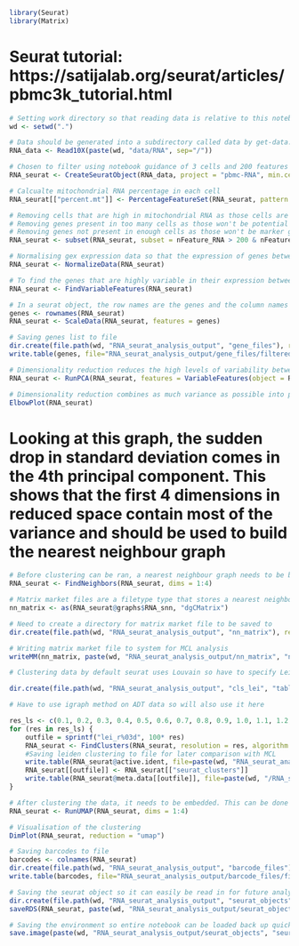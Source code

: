 
```r
library(Seurat)
library(Matrix)
```

# Seurat tutorial: https://satijalab.org/seurat/articles/pbmc3k_tutorial.html

```r
# Setting work directory so that reading data is relative to this notebook
wd <- setwd(".")
```

```r
# Data should be generated into a subdirectory called data by get-data.sh, each type of data is stored within a subdirectory of data
RNA_data <- Read10X(paste(wd, "data/RNA", sep="/"))
```

```r
# Chosen to filter using notebook guidance of 3 cells and 200 features to remove empty cells and non-signficant genes
RNA_seurat <- CreateSeuratObject(RNA_data, project = "pbmc-RNA", min.cells = 3, min.features = 200)
```

```r
# Calcualte mitochondrial RNA percentage in each cell
RNA_seurat[["percent.mt"]] <- PercentageFeatureSet(RNA_seurat, pattern = "^MT-")
```

```r
# Removing cells that are high in mitochondrial RNA as those cells are likely lysed and dead
# Removing genes present in too many cells as those won't be potential marker genes
# Removing genes not present in enough cells as those won't be marker genes for a cell type (this is a risk as sometimes very rare cell types only have a few cells collected so could be losing information here, it is done for reducing size of object)
RNA_seurat <- subset(RNA_seurat, subset = nFeature_RNA > 200 & nFeature_RNA < 2500 & percent.mt < 5)
```

```r
# Normalising gex expression data so that the expression of genes between cells can be adequately compared, using default method and scaling factor, number of genes is set to 2000 for calculation.
RNA_seurat <- NormalizeData(RNA_seurat)
```

```r
# To find the genes that are highly variable in their expression between cells, FindVariableFeatures is used. Default is to use a selection method that fits variance and mean relationship using local regression
RNA_seurat <- FindVariableFeatures(RNA_seurat)
```

```r
# In a seurat object, the row names are the genes and the column names are the cells. Scaling the data makes each expression value larger for comparison while removing the dominance of highly expressed genes. Scaling data requires a list of genes. 
genes <- rownames(RNA_seurat)
RNA_seurat <- ScaleData(RNA_seurat, features = genes)
```

```r
# Saving genes list to file
dir.create(file.path(wd, "RNA_seurat_analysis_output", "gene_files"), recursive = TRUE)
write.table(genes, file="RNA_seurat_analysis_output/gene_files/filtered_features.txt", row.names=FALSE, col.names=FALSE, sep="\t", quote = FALSE)
```

```r
# Dimensionality reduction reduces the high levels of variability between cells into comparative vectorised space where each cells position in space is representative of its values across all variables
RNA_seurat <- RunPCA(RNA_seurat, features = VariableFeatures(object = RNA_seurat))
```

```r
# Dimensionality reduction combines as much variance as possible into principal components. Each principal component in turn should contain the maximum possible variance it can. An elbow plot visualises how much variance each principal component contains.
ElbowPlot(RNA_seurat)
```

# Looking at this graph, the sudden drop in standard deviation comes in the 4th principal component. This shows that the first 4 dimensions in reduced space contain most of the variance and should be used to build the nearest neighbour graph

```r
# Before clustering can be ran, a nearest neighbour graph needs to be built for the clustering to work on. This connects each cell together in a network. The first five dimensions are being used to build the neighbourhood graph after inspecting elbow plot.
RNA_seurat <- FindNeighbors(RNA_seurat, dims = 1:4)
```

```r
# Matrix market files are a filetype type that stores a nearest neighbour graph as a matrix. This needs to be extracted from the seurat object to be used as the input for MCL
nn_matrix <- as(RNA_seurat@graphs$RNA_snn, "dgCMatrix")
```

```r
# Need to create a directory for matrix market file to be saved to
dir.create(file.path(wd, "RNA_seurat_analysis_output", "nn_matrix"), recursive = TRUE)
```

```r
# Writing matrix market file to system for MCL analysis
writeMM(nn_matrix, paste(wd, "RNA_seurat_analysis_output/nn_matrix", "nn.mtx", sep="/"))
```

```r
# Clustering data by default seurat uses Louvain so have to specify Leiden which is algorithm 4, using resolution values of 0.1-3.0 which are used to gauge how fine or coarse the clusters should be

dir.create(file.path(wd, "RNA_seurat_analysis_output", "cls_lei", "tables"), recursive = TRUE)

# Have to use igraph method on ADT data so will also use it here

res_ls <- c(0.1, 0.2, 0.3, 0.4, 0.5, 0.6, 0.7, 0.8, 0.9, 1.0, 1.1, 1.2, 1.3, 1.4, 1.5, 1.6, 1.7, 1.8, 1.9, 2.0, 2.1, 2.2, 2.3, 2.4, 2.5, 2.6, 2.7, 2.8, 2.9, 3.0)
for (res in res_ls) {
    outfile = sprintf("lei_r%03d", 100* res)
    RNA_seurat <- FindClusters(RNA_seurat, resolution = res, algorithm = 4, method = "igraph")
    #Saving leiden clustering to file for later comparison with MCL
    write.table(RNA_seurat@active.ident, file=paste(wd, "RNA_seurat_analysis_output/cls_lei", outfile, sep = "/"), row.names=TRUE, col.names=FALSE, sep="\t", quote = FALSE)
    RNA_seurat[[outfile]] <- RNA_seurat[["seurat_clusters"]]
    write.table(RNA_seurat@meta.data[[outfile]], file=paste(wd, "/RNA_seurat_analysis_output/cls_lei/tables/", outfile, ".table", sep = ""), row.names=FALSE, col.names=FALSE, sep="\t", quote = FALSE)
}
```

```r
# After clustering the data, it needs to be embedded. This can be done with multiple dimensionality reduction algorithms, UMAP is preferred because it is non-linear dimensional reduction method so it does not take each principal component in an order where each component's max variation is based on the variation already factored in by the previous principal component. UMAP can only be run after PCA.
RNA_seurat <- RunUMAP(RNA_seurat, dims = 1:4)
```

```r
# Visualisation of the clustering
DimPlot(RNA_seurat, reduction = "umap")
```

```r
# Saving barcodes to file
barcodes <- colnames(RNA_seurat)
dir.create(file.path(wd, "RNA_seurat_analysis_output", "barcode_files"), recursive = TRUE)
write.table(barcodes, file="RNA_seurat_analysis_output/barcode_files/filtered_barcodes.txt", row.names=FALSE, col.names=FALSE, sep="\t", quote = FALSE)
```

```r
# Saving the seurat object so it can easily be read in for future analysis
dir.create(file.path(wd, "RNA_seurat_analysis_output", "seurat_objects"), recursive = TRUE)
saveRDS(RNA_seurat, paste(wd, "RNA_seurat_analysis_output/seurat_objects", "seurat.rds", sep="/"))
```

```r
# Saving the environment so entire notebook can be loaded back up quickly
save.image(paste(wd, "RNA_seurat_analysis_output/seurat_objects", "seurat.rdata", sep="/"))
```

